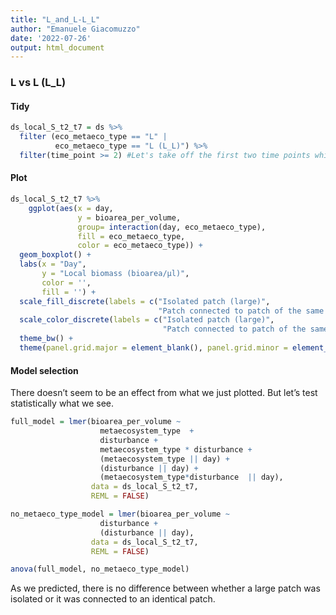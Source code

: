 ```yaml
---
title: "L_and_L-L_L"
author: "Emanuele Giacomuzzo"
date: '2022-07-26'
output: html_document
---
```


### L vs L (L_L)

#### Tidy

```r
ds_local_S_t2_t7 = ds %>%
  filter (eco_metaeco_type == "L" | 
          eco_metaeco_type == "L (L_L)") %>%
  filter(time_point >= 2) #Let's take off the first two time points which are before the first disturbance event.
```

#### Plot

```r
ds_local_S_t2_t7 %>%
    ggplot(aes(x = day,
               y = bioarea_per_volume,
               group= interaction(day, eco_metaeco_type),
               fill = eco_metaeco_type,
               color = eco_metaeco_type)) +
  geom_boxplot() + 
  labs(x = "Day", 
       y = "Local biomass (bioarea/µl)", 
       color = '', 
       fill = '') +
  scale_fill_discrete(labels = c("Isolated patch (large)", 
                                 "Patch connected to patch of the same size (large)")) +
  scale_color_discrete(labels = c("Isolated patch (large)", 
                                  "Patch connected to patch of the same size (large)")) +
  theme_bw() +
  theme(panel.grid.major = element_blank(), panel.grid.minor = element_blank())
```

#### Model selection

There doesn't seem to be an effect from what we just plotted. But let's test statistically what we see.

```r
full_model = lmer(bioarea_per_volume ~ 
                    metaecosystem_type  + 
                    disturbance + 
                    metaecosystem_type * disturbance + 
                    (metaecosystem_type || day) + 
                    (disturbance || day) + 
                    (metaecosystem_type*disturbance  || day),
                  data = ds_local_S_t2_t7, 
                  REML = FALSE)

no_metaeco_type_model = lmer(bioarea_per_volume ~ 
                    disturbance + 
                    (disturbance || day),
                  data = ds_local_S_t2_t7, 
                  REML = FALSE)

anova(full_model, no_metaeco_type_model)
```

As we predicted, there is no difference between whether a large patch was isolated or it was connected to an identical patch. 